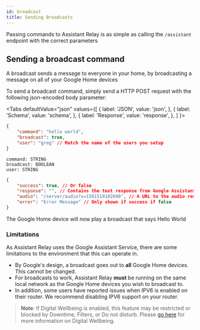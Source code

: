 ```yaml
---
id: broadcast
title: Sending Broadcasts
---
```




Passing commands to Assistant Relay is as simple as calling the `/assistant` endpoint with the correct parameters

## Sending a broadcast command

A broadcast sends a message to everyone in your home, by broadcasting a message on all of your Google Home devices

To send a broadcast command, simply send a HTTP POST request with the following json-encoded body parameter:

<Tabs
  defaultValue="json"
  values={[
    { label: 'JSON', value: 'json', },
    { label: 'Schema', value: 'schema', },
    { label: 'Response', value: 'response', },
  ]
}>
<TabItem value="json">

```json
{
	"command": "hello world",
	"broadcast": true,
	"user": "greg" // Match the name of the users you setup
}
```

</TabItem>
<TabItem value="schema">

```
command: STRING
broadcast: BOOLEAN
user: STRING
```

</TabItem>
<TabItem value="response">

```json
{
	"success": true, // Or false
	"response": "", // Contains the text response from Google Assistant if applicable
	"audio": "/server/audio?v=1581510182698", // A URL to the audio response from Google Assistant
	"error": "Error Message" // Only shown if success if false
}
```

</TabItem>
</Tabs>

The Google Home device will now play a broadcast that says Hello World



### Limitations

As Assistant Relay uses the Google Assistant Service, there are some limitations to the environment that this can operate in.

* By Google's design, a broadcast goes out to **all** Google Home devices.  This cannot be changed.
* For broadcasts to work, Assistant Relay **must** be running on the same local network as the Google Home devices you wish to broadcast to.
* In addition, some users have reported issues when IPV6 is enabled on their router.  We recommend disabling IPV6 support on your router.

> **Note**: If Digital Wellbeing is enabled, this feature may be restricted or blocked by Downtime, Filters, or Do not disturb. Please [go here](https://support.google.com/googlehome/answer/9141219) for more information on Digital Wellbeing.

